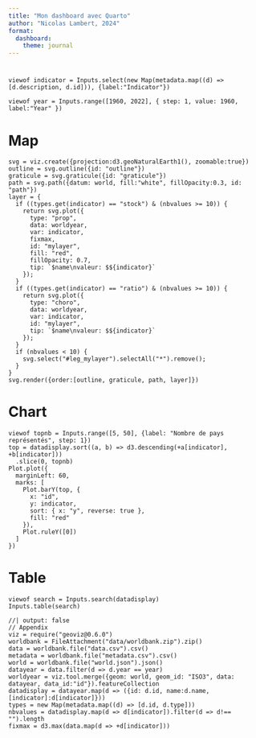 ```yaml
--- 
title: "Mon dashboard avec Quarto"
author: "Nicolas Lambert, 2024"
format:
  dashboard:
    theme: journal
--- 
```


# {.toolbar}

```ojs
viewof indicator = Inputs.select(new Map(metadata.map((d) => [d.description, d.id])), {label:"Indicator"})
```

```ojs
viewof year = Inputs.range([1960, 2022], { step: 1, value: 1960, label:"Year" })
```

# Map

```ojs
svg = viz.create({projection:d3.geoNaturalEarth1(), zoomable:true})
outline = svg.outline({id: "outline"})
graticule = svg.graticule({id: "graticule"})
path = svg.path({datum: world, fill:"white", fillOpacity:0.3, id: "path"})
layer = {
  if ((types.get(indicator) == "stock") & (nbvalues >= 10)) {
    return svg.plot({
      type: "prop",
      data: worldyear,
      var: indicator,
      fixmax,
      id: "mylayer",
      fill: "red",
      fillOpacity: 0.7,
      tip: `$name\nvaleur: $${indicator}`
    });
  }
  if ((types.get(indicator) == "ratio") & (nbvalues >= 10)) {
    return svg.plot({
      type: "choro",
      data: worldyear,
      var: indicator,
      id: "mylayer",
      tip: `$name\nvaleur: $${indicator}`
    });
  }
  if (nbvalues < 10) {
    svg.select("#leg_mylayer").selectAll("*").remove();
  }
}
svg.render({order:[outline, graticule, path, layer]})
```

# Chart

```ojs
viewof topnb = Inputs.range([5, 50], {label: "Nombre de pays représentés", step: 1})
top = datadisplay.sort((a, b) => d3.descending(+a[indicator], +b[indicator]))
  .slice(0, topnb)
Plot.plot({
  marginLeft: 60,
  marks: [
    Plot.barY(top, {
      x: "id",
      y: indicator,
      sort: { x: "y", reverse: true },
      fill: "red"
    }),
    Plot.ruleY([0])
  ]
})
```

# Table {orientation="columns" scrolling="false"}

```ojs
viewof search = Inputs.search(datadisplay)
Inputs.table(search)
```


```ojs
//| output: false
// Appendix
viz = require("geoviz@0.6.0")
worldbank = FileAttachment("data/worldbank.zip").zip()
data = worldbank.file("data.csv").csv()
metadata = worldbank.file("metadata.csv").csv()
world = worldbank.file("world.json").json()
datayear = data.filter(d => d.year == year)
worldyear = viz.tool.merge({geom: world, geom_id: "ISO3", data: datayear, data_id:"id"}).featureCollection
datadisplay = datayear.map(d => ({id: d.id, name:d.name, [indicator]:d[indicator]}))
types = new Map(metadata.map((d) => [d.id, d.type]))
nbvalues = datadisplay.map(d => d[indicator]).filter(d => d!== "").length
fixmax = d3.max(data.map(d => +d[indicator]))
```





